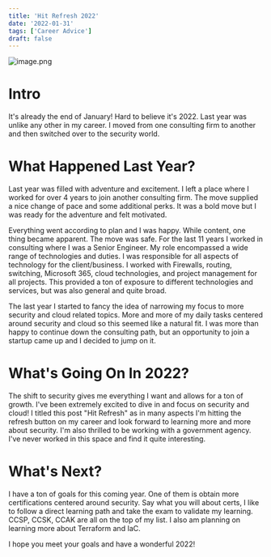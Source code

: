 ```yaml
---
title: 'Hit Refresh 2022'
date: '2022-01-31'
tags: ['Career Advice']
draft: false
---
```

![image.png](https://res.cloudinary.com/dcu6gtw2y/image/upload/c_scale,w_300/v1641872270/Blog%20Pictures/5630-removebg-preview_rqdzrz.png)

# Intro

It's already the end of January! Hard to believe it's 2022. Last year was unlike any other in my career. I moved from one consulting firm to another and then switched over to the security world. 


# What Happened Last Year?

Last year was filled with adventure and excitement. I left a place where I worked for over 4 years to join another consulting firm. The move supplied a nice change of pace and some additional perks. It was a bold move but I was ready for the adventure and felt motivated. 

Everything went according to plan and I was happy. While content, one thing became apparent. The move was safe. For the last 11 years I worked in consulting where I was a Senior Engineer. My role encompassed a wide range of technologies and duties. I was responsible for all aspects of technology for the client/business. I worked with Firewalls, routing, switching, Microsoft 365, cloud technologies, and project management for all projects. This provided a ton of exposure to different technologies and services, but was also general and quite broad. 

The last year I started to fancy the idea of narrowing my focus to more security and cloud related topics. More and more of my daily tasks centered around security and cloud so this seemed like a natural fit. I was more than happy to continue down the consulting path, but an opportunity to join a startup came up and I decided to jump on it.

# What's Going On In 2022?

The shift to security gives me everything I want and allows for a ton of growth. I've been extremely excited to dive in and focus on security and cloud! I titled this post "Hit Refresh" as in many aspects I'm hitting the refresh button on my career and look forward to learning more and more about security. I'm also thrilled to be working with a government agency. I've never worked in this space and find it quite interesting. 

# What's Next?

I have a ton of goals for this coming year. One of them is obtain more certifications centered around security. Say what you will about certs, I like to follow a direct learning path and take the exam to validate my learning. CCSP, CCSK, CCAK are all on the top of my list. I also am planning on learning more about Terraform and IaC. 

I hope you meet your goals and have a wonderful 2022!


